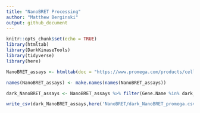 ```yaml
---
title: "NanoBRET Processing"
author: "Matthew Berginski"
output: github_document
---
```


```r
knitr::opts_chunk$set(echo = TRUE)
library(htmltab)
library(DarkKinaseTools)
library(tidyverse)
library(here)
```


```r
NanoBRET_assays <- htmltab(doc = "https://www.promega.com/products/cell-signaling/kinase-target-engagement/nanobret-te-intracellular-kinase-assay/?catNum=N2520&accordion0=0", which=1)

names(NanoBRET_assays) <- make.names(names(NanoBRET_assays))

dark_NanoBRET_assays <- NanoBRET_assays %>% filter(Gene.Name %in% dark_kinases$symbol)

write_csv(dark_NanoBRET_assays,here('NanoBRET/dark_NanoBRET_promega.csv'))
```

